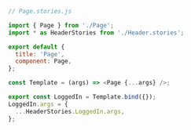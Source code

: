 ```js
// Page.stories.js

import { Page } from './Page';
import * as HeaderStories from './Header.stories';

export default {
  title: 'Page',
  component: Page,
};

const Template = (args) => <Page {...args} />;

export const LoggedIn = Template.bind({});
LoggedIn.args = {
  ...HeaderStories.LoggedIn.args,
};
```